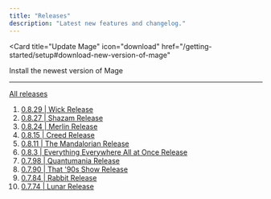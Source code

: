 ```yaml
---
title: "Releases"
description: "Latest new features and changelog."
---
```


<Card
  title="Update Mage"
  icon="download"
  href="/getting-started/setup#download-new-version-of-mage"
>
  Install the newest version of Mage
</Card>

---

[All releases](https://github.com/mage-ai/mage-ai/releases)

1. [0.8.29 | Wick Release](https://github.com/mage-ai/mage-ai/releases/tag/0.8.29)
1. [0.8.27 | Shazam Release](https://github.com/mage-ai/mage-ai/releases/tag/0.8.27)
1. [0.8.24 | Merlin Release](https://github.com/mage-ai/mage-ai/releases/tag/0.8.24)
1. [0.8.15 | Creed Release](https://github.com/mage-ai/mage-ai/releases/tag/0.8.15)
1. [0.8.11 | The Mandalorian Release](https://github.com/mage-ai/mage-ai/releases/tag/0.8.11)
1. [0.8.3 | Everything Everywhere All at Once Release](https://github.com/mage-ai/mage-ai/releases/tag/0.8.3)
1. [0.7.98 | Quantumania Release](https://github.com/mage-ai/mage-ai/releases/tag/0.7.98)
1. [0.7.90 | That '90s Show Release](https://github.com/mage-ai/mage-ai/releases/tag/0.7.90)
1. [0.7.84 | Rabbit Release](https://github.com/mage-ai/mage-ai/releases/tag/0.7.84)
1. [0.7.74 | Lunar Release](https://github.com/mage-ai/mage-ai/releases/tag/0.7.74)
